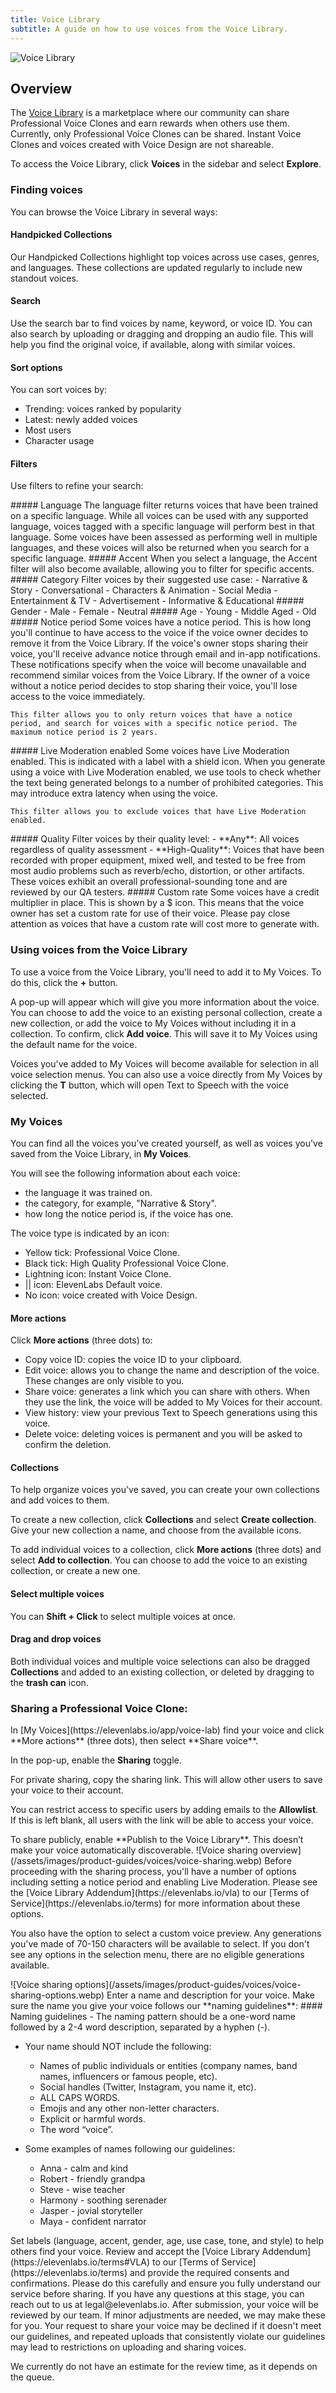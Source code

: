 ```yaml
---
title: Voice Library
subtitle: A guide on how to use voices from the Voice Library.
---
```


<img
  src="/assets/images/product-guides/voices/voices-voice-library.webp"
  alt="Voice Library"
  className="w-full rounded-lg"
/>

## Overview

The [Voice Library](https://elevenlabs.io/app/voice-library) is a marketplace where our community can share Professional Voice Clones and earn rewards when others use them. Currently, only Professional Voice Clones can be shared. Instant Voice Clones and voices created with Voice Design are not shareable.

To access the Voice Library, click **Voices** in the sidebar and select **Explore**.

### Finding voices

You can browse the Voice Library in several ways:

#### Handpicked Collections

Our Handpicked Collections highlight top voices across use cases, genres, and languages. These collections are updated regularly to include new standout voices.

#### Search

Use the search bar to find voices by name, keyword, or voice ID. You can also search by uploading or dragging and dropping an audio file. This will help you find the original voice, if available, along with similar voices.

#### Sort options

You can sort voices by:

- Trending: voices ranked by popularity
- Latest: newly added voices
- Most users
- Character usage

#### Filters

Use filters to refine your search:

<AccordionGroup>
  <Accordion title="Language">
    ##### Language
    The language filter returns voices that have been trained on a specific language. While all voices can be used with any supported language, voices tagged with a specific language will perform best in that language. Some voices have been assessed as performing well in multiple languages, and these voices will also be returned when you search for a specific language.

  </Accordion>
  
  <Accordion title="Accent">
    ##### Accent
    When you select a language, the Accent filter will also become available, allowing you to filter for specific accents.

  </Accordion>
  
  <Accordion title="Category">
    ##### Category
    Filter voices by their suggested use case:
    - Narrative & Story
    - Conversational  
    - Characters & Animation
    - Social Media
    - Entertainment & TV
    - Advertisement
    - Informative & Educational

  </Accordion>

  <Accordion title="Gender">
    ##### Gender
    - Male
    - Female
    - Neutral

  </Accordion>

  <Accordion title="Age">
    ##### Age
    - Young
    - Middle Aged
    - Old

  </Accordion>

  <Accordion title="Notice period">
    ##### Notice period
    Some voices have a notice period. This is how long you'll continue to have access to the voice if the voice owner decides to remove it from the Voice Library. If the voice's owner stops sharing their voice, you'll receive advance notice through email and in-app notifications. These notifications specify when the voice will become unavailable and recommend similar voices from the Voice Library. If the owner of a voice without a notice period decides to stop sharing their voice, you'll lose access to the voice immediately.
    
    This filter allows you to only return voices that have a notice period, and search for voices with a specific notice period. The maximum notice period is 2 years.

  </Accordion>

  <Accordion title="Live Moderation enabled">
    ##### Live Moderation enabled
    Some voices have Live Moderation enabled. This is indicated with a label with a shield icon. When you generate using a voice with Live Moderation enabled, we use tools to check whether the text being generated belongs to a number of prohibited categories. This may introduce extra latency when using the voice.

    This filter allows you to exclude voices that have Live Moderation enabled.

  </Accordion>

  <Accordion title="Quality">
    ##### Quality
    Filter voices by their quality level:
    - **Any**: All voices regardless of quality assessment
    - **High-Quality**: Voices that have been recorded with proper equipment, mixed well, and tested to be free from most audio problems such as reverb/echo, distortion, or other artifacts. These voices exhibit an overall professional-sounding tone and are reviewed by our QA testers.

  </Accordion>

  <Accordion title="Custom rate">
    ##### Custom rate
    Some voices have a credit multiplier in place. This is shown by a $ icon. This means that the voice owner has set a custom rate for use of their voice. Please pay close attention as voices that have a custom rate will cost more to generate with.

  </Accordion>

</AccordionGroup>

### Using voices from the Voice Library

To use a voice from the Voice Library, you'll need to add it to My Voices. To do this, click the **+** button.

A pop-up will appear which will give you more information about the voice. You can choose to add the voice to an existing personal collection, create a new collection, or add the voice to My Voices without including it in a collection. To confirm, click **Add voice**. This will save it to My Voices using the default name for the voice.

Voices you've added to My Voices will become available for selection in all voice selection menus. You can also use a voice directly from My Voices by clicking the **T** button, which will open Text to Speech with the voice selected.

### My Voices

You can find all the voices you've created yourself, as well as voices you've saved from the Voice Library, in **My Voices**.

You will see the following information about each voice:

- the language it was trained on.
- the category, for example, "Narrative & Story".
- how long the notice period is, if the voice has one.

The voice type is indicated by an icon:

- Yellow tick: Professional Voice Clone.
- Black tick: High Quality Professional Voice Clone.
- Lightning icon: Instant Voice Clone.
- || icon: ElevenLabs Default voice.
- No icon: voice created with Voice Design.

#### More actions

Click **More actions** (three dots) to:

- Copy voice ID: copies the voice ID to your clipboard.
- Edit voice: allows you to change the name and description of the voice. These changes are only visible to you.
- Share voice: generates a link which you can share with others. When they use the link, the voice will be added to My Voices for their account.
- View history: view your previous Text to Speech generations using this voice.
- Delete voice: deleting voices is permanent and you will be asked to confirm the deletion.

#### Collections

To help organize voices you've saved, you can create your own collections and add voices to them.

To create a new collection, click **Collections** and select **Create collection**. Give your new collection a name, and choose from the available icons.

To add individual voices to a collection, click **More actions** (three dots) and select **Add to collection**. You can choose to add the voice to an existing collection, or create a new one.

#### Select multiple voices

You can **Shift + Click** to select multiple voices at once.

#### Drag and drop voices

Both individual voices and multiple voice selections can also be dragged **Collections** and added to an existing collection, or deleted by dragging to the **trash can** icon.

### Sharing a Professional Voice Clone:

<Steps>

<Step>
  In [My Voices](https://elevenlabs.io/app/voice-lab) find your voice and click **More actions**
  (three dots), then select **Share voice**.
</Step>

<Step>In the pop-up, enable the **Sharing** toggle.</Step>

<Step>
For private sharing, copy the sharing link. This will allow other users to save your voice to their account.

You can restrict access to specific users by adding emails to the **Allowlist**. If this is left blank, all users with the link will be able to access your voice.

</Step>

<Step>
To share publicly, enable **Publish to the Voice Library**. This doesn’t make your voice automatically discoverable.

<Frame background="subtle">
  ![Voice sharing overview](/assets/images/product-guides/voices/voice-sharing.webp)
</Frame>
</Step>

<Step>
Before proceeding with the sharing process, you'll have a number of options including setting a notice period and enabling Live Moderation. Please see the [Voice Library Addendum](https://elevenlabs.io/vla) to our [Terms of Service](https://elevenlabs.io/terms) for more information about these options.

You also have the option to select a custom voice preview. Any generations you've made of 70-150 characters will be available to select. If you don't see any options in the selection menu, there are no eligible generations available.

<Frame background="subtle">
  ![Voice sharing options](/assets/images/product-guides/voices/voice-sharing-options.webp)
</Frame>
</Step>

<Step>
Enter a name and description for your voice.
Make sure the name you give your voice follows our **naming guidelines**:
<Accordion title="Naming guidelines">
#### Naming guidelines
- The naming pattern should be a one-word name followed by a 2-4 word description, separated by a hyphen (-).

- Your name should NOT include the following:

  - Names of public individuals or entities (company names, band names, influencers or famous people, etc).
  - Social handles (Twitter, Instagram, you name it, etc).
  - ALL CAPS WORDS.
  - Emojis and any other non-letter characters.
  - Explicit or harmful words.
  - The word “voice”.

- Some examples of names following our guidelines:
  - Anna - calm and kind
  - Robert - friendly grandpa
  - Steve - wise teacher
  - Harmony - soothing serenader
  - Jasper - jovial storyteller
  - Maya - confident narrator

</Accordion>
</Step>

<Step>
  Set labels (language, accent, gender, age, use case, tone, and style) to help others find your
  voice.
</Step>

<Step>
  Review and accept the [Voice Library Addendum](https://elevenlabs.io/terms#VLA) to our [Terms of
  Service](https://elevenlabs.io/terms) and provide the required consents and confirmations. Please
  do this carefully and ensure you fully understand our service before sharing. If you have any
  questions at this stage, you can reach out to us at legal@elevenlabs.io.
</Step>

<Step>
After submission, your voice will be reviewed by our team. If minor adjustments are needed, we may make these for you. Your request to share your voice may be declined if it doesn't meet our guidelines, and repeated uploads that consistently violate our guidelines may lead to restrictions on uploading and sharing voices.

We currently do not have an estimate for the review time, as it depends on the queue.

</Step>
</Steps>
